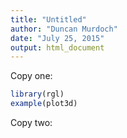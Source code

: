 ```yaml
---
title: "Untitled"
author: "Duncan Murdoch"
date: "July 25, 2015"
output: html_document
---
```


Copy one:

```r
library(rgl)
example(plot3d)
```

Copy two:

```r
```